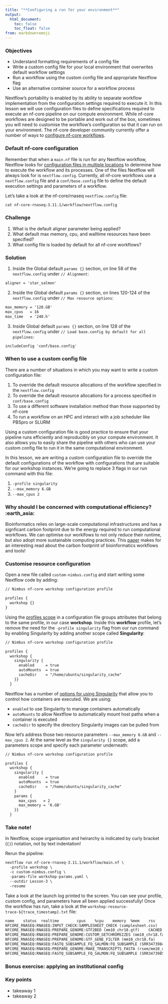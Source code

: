 ```yaml
---
title: "**Configuring a run for your environment**"
output:
  html_document:
    toc: false
    toc_float: false
from: markdown+emoji
---
```


::: callout-tip
### Objectives{.unlisted}

- Understand formatting requirements of a config file 
- Write a custom config file for your local environment that overwrites default workflow settings 
- Run a workflow using the custom config file and appropriate Nextflow flag 
- Use an alternative container source for a workflow process  
:::

Nextflow's portability is enabled by its ability to separate workflow implementation from the configuration settings required to execute it. In this lesson we will use configuration files to define specifications required to execute an nf-core pipeline on our compute environment. While nf-core workflows are designed to be portable and work out of the box, sometimes you will need to customise the workflow's configuration so that it can run on your environment. The nf-core developer community currently offer a number of ways to [configure nf-core workflows](https://nf-co.re/usage/configuration). 

### **Default nf-core configuration**

Remember that when a `main.nf` file is run for any Nextflow workflow, Nextflow looks for [configuration files in multiple locations](https://www.nextflow.io/docs/latest/config.html#configuration-file) to determine how to execute the workflow and its processes. One of the files Nextflow will always look for is `nextflow.config`. Currently, all nf-core workflows use a `nextflow.config` file and a `conf/base.config` file to define the default execution settings and parameters of a workflow.  

Let's take a look at the nf-core/rnaseq `nextflow.config` file:

```default
cat nf-core-rnaseq-3.11.1/workflow/nextflow.config
```

::: callout-tip
### **Challenge**{.unlisted}

1. What is the default aligner parameter being applied? 
2. What default max memory, cpu, and walltime resources have been specified?
3. What config file is loaded by default for all nf-core workflows? 
:::

::: {.callout-caution collapse="true"}
### Solution

1. Inside the Global default `params {}` section, on line 58 of the `nextflow.config` under `// Alignment`:
```default
aligner = 'star_salmon'
```

2. Inside the Global default `params {}` section, on lines 120-124 of the `nextflow.config` under `// Max resource options`:
```default
max_memory = '128.GB'
max_cpus   = 16
max_time   = '240.h'
```

3. Inside Global default `params {}` section, on line 128 of the `nextflow.config` under `// Load base.config by default for all pipelines`:
```default
includeConfig 'conf/base.config'
```
:::

### **When to use a custom config file**

There are a number of situations in which you may want to write a custom configuration file:

1. To override the default resource allocations of the workflow specified in the `nextflow.config` 
2. To override the default resource allocations for a process specified in `conf/base.config`
3. To use a different software installation method than those supported by nf-core 
4. To run a workflow on an HPC and interact with a job scheduler like PBSpro or SLURM 

Using a custom configuration file is good practice to ensure that your pipeline runs efficiently and reproducibly on your compute environment. It also allows you to easily share the pipeline with others who can use your custom config file to run it in the same computational environment. 

In this lesson, we are writing a custom configuration file to override the default configurations of the workflow with configurations that are suitable for our workshop instances. We're going to replace 3 flags in our run command with this file:

1. `-profile singularity`
2.  `--max_memory 6.GB`
3. `--max_cpus 2`

::: {.callout-note}
### **Why should I be concerned with computational efficiency?** :earth_asia: 

Bioinformatics relies on large-scale computational infrastructures and has a signficant carbon footprint due to the energy required to run computational workflows. We can optimise our worklfows to not only reduce their runtime, but also adopt more sustainable computing practices. This [paper](https://academic.oup.com/mbe/article/39/3/msac034/6526403) makes for an interesting read about the carbon footprint of bioinformatics workflows and tools!
:::

### **Customise resource configuration**

Open a new file called `custom-nimbus.config` and start writing some Nextflow code by adding: 

```default
// Nimbus nf-core workshop configuration profile

profiles {
  workshop {}
}
```
Using the [profiles scope](https://www.nextflow.io/docs/latest/config.html?highlight=scope#config-profiles) in a configuration file groups attributes that belong to the same profile, in our case **workshop**. Inside this **workflow** profile, let's remove the need for the `-profile singularity` flag from our run command by enabling Singularity by adding another scope called **Singularity**:

```default
// Nimbus nf-core workshop configuration profile

profiles {
  workshop {
    singularity {
      enabled     = true
      autoMounts  = true
      cacheDir    = "/home/ubuntu/singularity_cache"
    }}
  }
```

Nextflow has a number of [options for using Singularity](https://www.nextflow.io/docs/latest/config.html?highlight=singularity#scope-singularity) that allow you to control how containers are executed. We are using:

* `enabled` to use Singularity to manage containers automatically 
* `autoMounts` to allow Nextflow to automatically mount host paths when a container is executed
* `cacheDir` to specify the directory Singularity images can be pulled from 

Now let's address those two resource parameters `--max_memory 6.GB` and `--max_cpus 2`. At the same level as the `singularity {}` scope, add a parameters scope and specify each parameter underneath: 

```default
// Nimbus nf-core workshop configuration profile

profiles {
  workshop {
    singularity {
      enabled     = true
      autoMounts  = true
      cacheDir    = "/home/ubuntu/singularity_cache"
    }
    params {
      max_cpus   = 2
      max_memory = '6.GB'      
    }}
  }
```

::: {.callout-tip}
### Take note!
In Nextflow, scope organisation and heirarchy is indicated by curly bracket (`{}`) notation, not by text indentation!
:::

Rerun the pipeline:

```default
nextflow run nf-core-rnaseq-3.11.1/workflow/main.nf \
  -profile workshop \
  -c custom-nimbus.config \
  -params-file workshop-params.yaml \
  --outdir Lesson-3 \
  -resume
```

Take a look at the launch log printed to the screen. You can see your profile, custom config, and parameters have all been applied successfully! Once the workflow has run, take a look at the `workshop-resource-trace-${trace_timestamp}.txt` file:

  ```default
  name    status  realtime        cpus    %cpu    memory  %mem    rss
  NFCORE_RNASEQ:RNASEQ:INPUT_CHECK:SAMPLESHEET_CHECK (samplesheet.csv)    CACHED  1s      1       28.0%   6 GB    0.2%    16.1 MB
  NFCORE_RNASEQ:RNASEQ:PREPARE_GENOME:GTF2BED (mm10_chr18.gtf)    CACHED  1s      2       51.3%   6 GB    0.3%    23.8 MB
  NFCORE_RNASEQ:RNASEQ:PREPARE_GENOME:CUSTOM_GETCHROMSIZES (mm10_chr18.fa)        CACHED  1s      1       34.1%   6 GB    0.0%    4.7 MB
  NFCORE_RNASEQ:RNASEQ:PREPARE_GENOME:GTF_GENE_FILTER (mm10_chr18.fa)     CACHED  1s      1       34.7%   6 GB    0.1%    13.9 MB
  NFCORE_RNASEQ:RNASEQ:FASTQ_SUBSAMPLE_FQ_SALMON:FQ_SUBSAMPLE (SRR3473984)        CACHED  2s      1       43.7%   6 GB    0.0%    6.5 MB
  NFCORE_RNASEQ:RNASEQ:PREPARE_GENOME:MAKE_TRANSCRIPTS_FASTA (rsem/mm10_chr18.fa) CACHED  4s      2       42.0%   6 GB    1.2%    94.4 MB
  NFCORE_RNASEQ:RNASEQ:FASTQ_SUBSAMPLE_FQ_SALMON:FQ_SUBSAMPLE (SRR3473985)        CACHED  2s      1       44.1%   6 GB    0.0%    6.3 MB
```

::: {.callout-tip collapse="true"}
### **Bonus exercise: applying an institutional config**


:::

::: {.callout-note}
### **Key points**
- takeaway 1
- takeaway 2
:::
